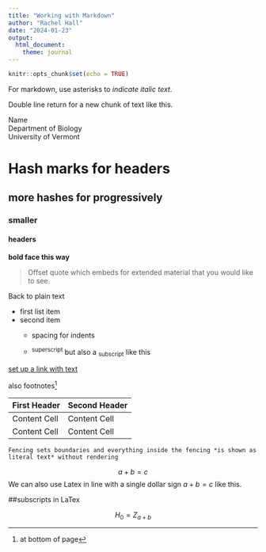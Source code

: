 ```yaml
---
title: "Working with Markdown"
author: "Rachel Hall"
date: "2024-01-23"
output: 
  html_document: 
    theme: journal
---
```


```r
knitr::opts_chunk$set(echo = TRUE)
```
For markdown, use asterisks to *indicate italic text*.



Double line return for a new chunk of text like this. 

Name  
Department of Biology   
University of Vermont

# Hash marks for headers

## more hashes for progressively

### smaller

#### headers

**bold face this way**

>Offset quote which embeds for extended material that you would like to see.

Back to plain text

* first list item
* second item
   - spacing for indents
   
   - ^superscript^ but also a ~subscript~ like this
   
   
 [set up a link with text](website address)
 
 also footnotes^[at bottom of page]
 
First Header  | Second Header
------------- | -------------
Content Cell  | Content Cell
Content Cell  | Content Cell

```
Fencing sets boundaries and everything inside the fencing *is shown as literal text* without rendering
```
$$a + b =c$$
We can also use Latex in line with a single dollar sign $a+b=c$ like this.

##subscripts in LaTex

$$H_0 = Z_{a + b}$$

